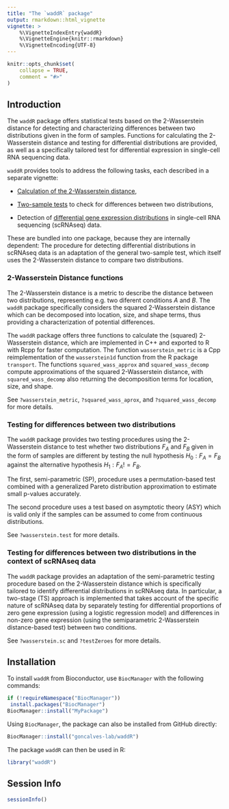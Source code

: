 ```yaml
---
title: "The `waddR` package"
output: rmarkdown::html_vignette
vignette: >
    %\VignetteIndexEntry{waddR}
    %\VignetteEngine{knitr::rmarkdown}
    %\VignetteEncoding{UTF-8}
---
```


```r
knitr::opts_chunk$set(
    collapse = TRUE,
    comment = "#>"
)
```


## Introduction

The `waddR` package offers statistical tests based on the 2-Wasserstein distance for detecting and characterizing
differences between two distributions given in the form of samples. Functions for calculating
the 2-Wasserstein distance and testing for differential distributions are provided, as well as a specifically
tailored test for differential expression in single-cell RNA sequencing data.

`waddR` provides tools to address the following tasks, each described in a separate vignette:

* [Calculation of the  2-Wasserstein distance](wasserstein_metric.html),

* [Two-sample tests](wasserstein_test.html) to check for differences between two
distributions,

* Detection of 
[differential gene expression distributions](wasserstein_singlecell.html)
in single-cell RNA sequencing (scRNAseq) data.

These are bundled into one package, because they are internally dependent:
The procedure for detecting differential distributions in scRNAseq data is an
adaptation of the general two-sample test, which itself uses the 2-Wasserstein
distance to compare two distributions.


### 2-Wasserstein Distance functions

The 2-Wasserstein distance is a metric to describe the distance between two
distributions, representing e.g. two diferent conditions $A$ and $B$. The `waddR` package
specifically considers the squared 2-Wasserstein distance which can be decomposed into location, size, and shape terms, thus providing
a characterization of potential differences.

The `waddR` package offers three functions to calculate the (squared)
2-Wasserstein distance, which are implemented in C++ and exported to R with Rcpp for faster
computation.
The function `wasserstein_metric` is a Cpp reimplementation of the
`wasserstein1d` function from the R package `transport`.
The functions `squared_wass_approx` and `squared_wass_decomp` compute
approximations of the squared 2-Wasserstein distance, with `squared_wass_decomp`
also returning the decomposition terms for location, size, and shape. 

See `?wasserstein_metric`, `?squared_wass_aprox`, and `?squared_wass_decomp` for more details.

### Testing for differences between two distributions

The `waddR` package provides two testing procedures using the 2-Wasserstein distance
to test whether two distributions $F_A$ and $F_B$ given in the form of samples are
different by testing the null hypothesis $H_0: F_A = F_B$ against the
alternative hypothesis $H_1: F_A != F_B$.

The first, semi-parametric (SP), procedure uses a permutation-based test combined with a generalized
Pareto distribution approximation to estimate small p-values accurately.

The second procedure uses a test based on asymptotic theory (ASY) which is valid only if the
samples can be assumed to come from continuous distributions.

See `?wasserstein.test` for more details.

### Testing for differences between two distributions in the context of scRNAseq data

The `waddR` package provides an adaptation of the semi-parametric testing procedure based on the
2-Wasserstein distance which is specifically tailored to identify differential distributions in scRNAseq
data. In particular, a two-stage (TS) approach is implemented that takes account of the specific
nature of scRNAseq data by separately testing for differential proportions of zero gene expression
(using a logistic regression model) and differences in non-zero gene expression (using the semiparametric
2-Wasserstein distance-based test) between two conditions.

See `?wasserstein.sc` and `?testZeroes` for more details.


## Installation

To install `waddR` from Bioconductor, use `BiocManager` with the following commands:

```r
if (!requireNamespace("BiocManager"))
 install.packages("BiocManager")
BiocManager::install("MyPackage")
```

Using `BiocManager`, the package can also be installed from GitHub directly:

```r
BiocManager::install("goncalves-lab/waddR")
```

The package `waddR` can then be used in R:

```r
library("waddR")
```

## Session Info

```r
sessionInfo()
```
